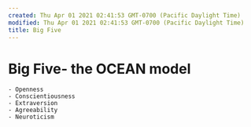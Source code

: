 ```yaml
---
created: Thu Apr 01 2021 02:41:53 GMT-0700 (Pacific Daylight Time)
modified: Thu Apr 01 2021 02:41:53 GMT-0700 (Pacific Daylight Time)
title: Big Five
---
```

# Big Five- the OCEAN model
    - Openness
    - Conscientiousness
    - Extraversion
    - Agreeability
    - Neuroticism
